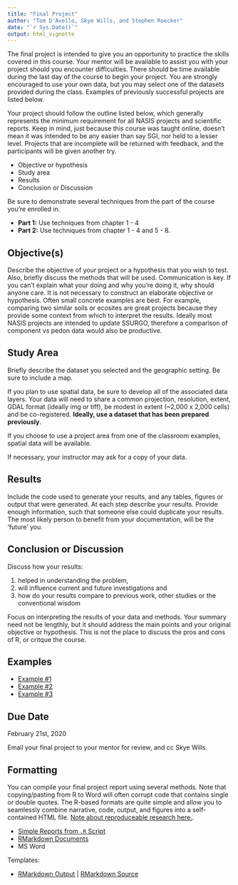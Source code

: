---
title: "Final Project"
author: "Tom D'Avello, Skye Wills, and Stephen Roecker"
date: "`r Sys.Date()`"
output: html_vignette
---


The final project is intended to give you an opportunity to practice the skills covered in this course. Your mentor will be available to assist you with your project should you encounter difficulties. There should be time available during the last day of the course to begin your project. You are strongly encouraged to use your own data, but you may select one of the datasets provided during the class. Examples of previously successful projects are listed below.

Your project should follow the outline listed below, which generally represents the minimum requirement for all NASIS projects and scientific reports. Keep in mind, just because this course was taught online, doesn't mean it was intended to be any easier than say SGI, nor held to a lesser level. Projects that are incomplete will be returned with feedback, and the participants will be given another try.

- Objective or hypothesis
- Study area
- Results
- Conclusion or Discussion

Be sure to demonstrate several techniques from the part of the course you're enrolled in.

  * __Part 1:__ Use techniques from chapter 1 - 4
  * __Part 2:__ Use techniques from chapter 1 - 4 and 5 - 8. 
  

## Objective(s)

Describe the objective of your project or a hypothesis that you wish to test. Also, briefly discuss the methods that will be used. Communication is key. If you can't explain what your doing and why you're doing it, why should anyone care. It is not necessary to construct an elaborate objective or hypothesis. Often small concrete examples are best. For example, comparing two similar soils or ecosites are great projects because they provide some context from which to interpret the results. Ideally most NASIS projects are intended to update SSURGO, therefore a comparison of component vs pedon data would also be productive.


## Study Area

Briefly describe the dataset you selected and the geographic setting. Be sure to include a map. 

If you plan to use spatial data, be sure to develop all of the associated data layers. Your data will need to share a common projection, resolution, extent, GDAL format (ideally img or tiff), be modest in extent (~2,000 x 2,000 cells) and be co-registered. **Ideally, use a dataset that has been prepared previously**.

If you choose to use a project area from one of the classroom examples, spatial data will be available.

If necessary, your instructor may ask for a copy of your data.


## Results

Include the code used to generate your results, and any tables, figures or output that were generated. At each step describe your results. Provide enough information, such that someone else could duplicate your results. The most likely person to benefit from your documentation, will be the 'future' you.


## Conclusion or Discussion

Discuss how your results: 

   1. helped in understanding the problem,
   2. will influence current and future investigations and
   3. how do your results compare to previous work, other studies or the conventional wisdom

Focus on interpreting the results of your data and methods. Your summary need not be lengthly, but it should address the main points and your original objective or hypothesis. This is not the place to discuss the pros and cons of R, or critque the course.


## Examples

- [Example #1](http://ncss-tech.github.io/stats_for_soil_survey/chapters/10_final_project/examples/Stats_Part_1_Final_Project_-__Staggs.html)
- [Example #2](https://github.com/ncss-tech/stats_for_soil_survey/raw/master/chapters/10_final_project/examples/Statistics%20Final%20Project.docx)
- [Example #3](http://ncss-tech.github.io/stats_for_soil_survey/chapters/10_final_project/examples/Ecological_Site_Differentiation.html
)


## Due Date

February 21st, 2020

Email your final project to your mentor for review, and cc Skye Wills.


## Formatting

You can compile your final project report using several methods. Note that copying/pasting from R to Word will often corrupt code that contains single or double quotes. The R-based formats are quite simple and allow you to seamlessly combine narrative, code, output, and figures into a self-contained HTML file. [Note about reproduceable research here.](https://www.nature.com/articles/s41559-017-0160).

   * [Simple Reports from `.R` Script](https://rmarkdown.rstudio.com/articles_report_from_r_script.html)
   * [RMarkdown Documents](https://rmarkdown.rstudio.com/html_document_format.html)
   * MS Word
   
Templates:

   * [RMarkdown Output](https://ncss-tech.github.io/stats_for_soil_survey/chapters/10_final_project/final-project-example.html) | [RMarkdown Source](https://raw.githubusercontent.com/ncss-tech/stats_for_soil_survey/master/chapters/10_final_project/final-project-example.Rmd)
   

  



